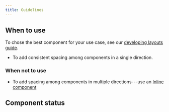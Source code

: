 ```yaml
---
title: Guidelines
---
```


<ReactExample exampleId="Stack" />

## When to use

To chose the best component for your use case,
see our [developing layouts guide](/development//guides/developing-layouts/).

- To add consistent spacing among components in a single direction.

### When not to use

- To add spacing among components in multiple directions---use
  an [Inline component](/components/layout/inline/)

## Component status

<ComponentStatus component="Stack" />
